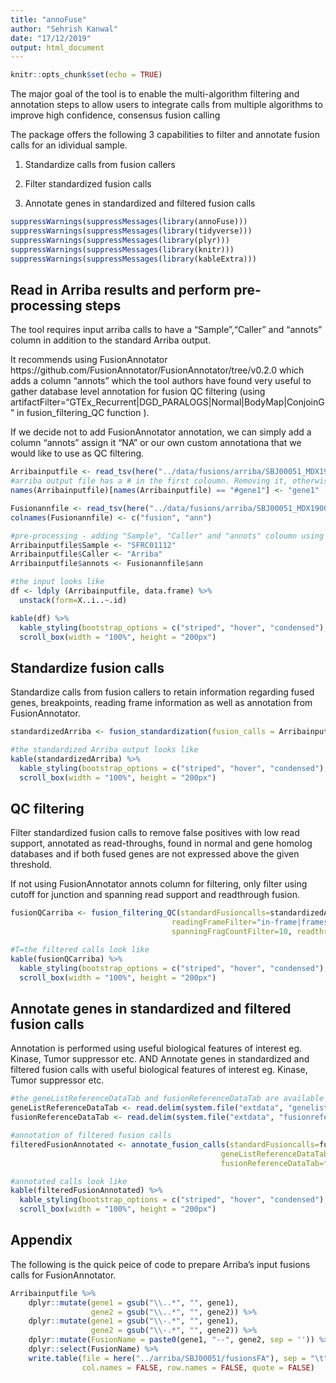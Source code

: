 ```yaml
---
title: "annoFuse"
author: "Sehrish Kanwal"
date: "17/12/2019"
output: html_document
---
```


```r
knitr::opts_chunk$set(echo = TRUE)
```

The major goal of the tool is to enable the multi-algorithm filtering and annotation steps to allow users to integrate calls from multiple algorithms to improve high confidence, consensus fusion calling

The package offers the following 3 capabilities to filter and annotate fusion calls for an idividual sample.

1. Standardize calls from fusion callers

2. Filter standardized fusion calls

3. Annotate genes in standardized and filtered fusion calls

```r
suppressWarnings(suppressMessages(library(annoFuse)))
suppressWarnings(suppressMessages(library(tidyverse)))
suppressWarnings(suppressMessages(library(plyr)))
suppressWarnings(suppressMessages(library(knitr)))
suppressWarnings(suppressMessages(library(kableExtra)))
```

## Read in Arriba results and perform pre-processing steps

The tool requires input arriba calls to have a "Sample","Caller" and "annots" column in addition to the standard Arriba output.

It recommends using FusionAnnotator https://github.com/FusionAnnotator/FusionAnnotator/tree/v0.2.0 which adds a column "annots" which the tool authors have found very useful to gather database level annotation for fusion QC filtering (using artifactFilter="GTEx_Recurrent|DGD_PARALOGS|Normal|BodyMap|ConjoinG" in fusion_filtering_QC function ).

If we decide not to add FusionAnnotator annotation, we can simply add a column "annots" assign it "NA" or our own custom annotationa that we would like to use as QC filtering.

```r
Arribainputfile <- read_tsv(here("../data/fusions/arriba/SBJ00051_MDX190040_SFRC01112_T_RNA_L1900448/fusions.tsv"), col_types = cols())
#arriba output file has a # in the first coloumn. Removing it, otherwise the first column name becomes "#gene1" instead of "gene"
names(Arribainputfile)[names(Arribainputfile) == "#gene1"] <- "gene1" 

Fusionannfile <- read_tsv(here("../data/fusions/arriba/SBJ00051_MDX190040_SFRC01112_T_RNA_L1900448/fusionsAnno.tsv"), col_types = cols(), col_names = FALSE)
colnames(Fusionannfile) <- c("fusion", "ann")

#pre-processing - adding "Sample", "Caller" and "annots" coloumn using FusionAnnotator's output.
Arribainputfile$Sample <- "SFRC01112"
Arribainputfile$Caller <- "Arriba"
Arribainputfile$annots <- Fusionannfile$ann

#the input looks like
df <- ldply (Arribainputfile, data.frame) %>%
  unstack(form=X..i..~.id)

kable(df) %>%
  kable_styling(bootstrap_options = c("striped", "hover", "condensed"), fixed_thead = T) %>%
  scroll_box(width = "100%", height = "200px")
```

## Standardize fusion calls

Standardize calls from fusion callers to retain information regarding fused genes, breakpoints, reading frame information as well as annotation from FusionAnnotator.


```r
standardizedArriba <- fusion_standardization(fusion_calls = Arribainputfile,caller = "ARRIBA")

#the standardized Arriba output looks like
kable(standardizedArriba) %>%
  kable_styling(bootstrap_options = c("striped", "hover", "condensed"), fixed_thead = T) %>%
  scroll_box(width = "100%", height = "200px")
```


## QC filtering 

Filter standardized fusion calls to remove false positives with low read support, annotated as read-throughs, found in normal and gene homolog databases and if both fused genes are not expressed above the given threshold.

If not using FusionAnnotator annots column for filtering,  only filter using cutoff for junction and spanning read support and readthrough fusion.

```r
fusionQCarriba <- fusion_filtering_QC(standardFusioncalls=standardizedArriba,
                                    readingFrameFilter="in-frame|frameshift|other", artifactFilter="none", junctionReadCountFilter=1,
                                    spanningFragCountFilter=10, readthroughFilter=TRUE)

#T=the filtered calls look like
kable(fusionQCarriba) %>%
  kable_styling(bootstrap_options = c("striped", "hover", "condensed"), fixed_thead = T) %>%
  scroll_box(width = "100%", height = "200px")
```

## Annotate genes in standardized and filtered fusion calls

Annotation is performed using useful biological features of interest eg. Kinase, Tumor suppressor etc. AND Annotate genes in standardized and filtered fusion calls with useful biological features of interest eg. Kinase, Tumor suppressor etc.

```r
#the geneListReferenceDataTab and fusionReferenceDataTab are available with the package
geneListReferenceDataTab <- read.delim(system.file("extdata", "genelistreference.txt", package="annoFuse"),stringsAsFactors = FALSE)
fusionReferenceDataTab <- read.delim(system.file("extdata", "fusionreference.txt", package="annoFuse"),stringsAsFactors = FALSE)

#annotation of filtered fusion calls
filteredFusionAnnotated <- annotate_fusion_calls(standardFusioncalls=fusionQCarriba,
                                               geneListReferenceDataTab=geneListReferenceDataTab,
                                               fusionReferenceDataTab=fusionReferenceDataTab)

#annotated calls look like
kable(filteredFusionAnnotated) %>%
  kable_styling(bootstrap_options = c("striped", "hover", "condensed"), fixed_thead = T) %>%
  scroll_box(width = "100%", height = "200px")
```

## Appendix

The following is the quick peice of code to prepare Arriba's input fusions calls for FusionAnnotator. 

```r
Arribainputfile %>%
    dplyr::mutate(gene1 = gsub("\\..*", "", gene1),
                  gene2 = gsub("\\..*", "", gene2)) %>%
    dplyr::mutate(gene1 = gsub("\\-.*", "", gene1),
                  gene2 = gsub("\\-.*", "", gene2)) %>%
    dplyr::mutate(FusionName = paste0(gene1, "--", gene2, sep = '')) %>%
    dplyr::select(FusionName) %>%
    write.table(file = here("../arriba/SBJ00051/fusionsFA"), sep = "\t", 
                col.names = FALSE, row.names = FALSE, quote = FALSE)
```

